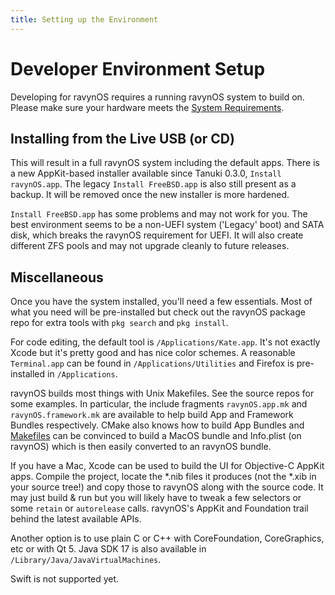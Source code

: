 ```yaml
---
title: Setting up the Environment
---
```



# Developer Environment Setup

Developing for ravynOS requires a running ravynOS system to build on. Please make sure your hardware meets the [System Requirements](/system-requirements/overview).

## Installing from the Live USB (or CD)

This will result in a full ravynOS system including the default apps. There is a new AppKit-based installer available since Tanuki 0.3.0, `Install ravynOS.app`. The legacy `Install FreeBSD.app` is also still present as a backup. It will be removed once the new installer is more hardened.

`Install FreeBSD.app` has some problems and may not work for you. The best environment seems to be a non-UEFI system ('Legacy' boot) and SATA disk, which breaks the ravynOS requirement for UEFI. It will also create different ZFS pools and may not upgrade cleanly to future releases.

## Miscellaneous

Once you have the system installed, you'll need a few essentials. Most of what you need will be pre-installed but check out the ravynOS package repo for extra tools with `pkg search` and `pkg install`.

For code editing, the default tool is `/Applications/Kate.app`. It's not exactly Xcode but it's pretty good and has nice color schemes. A reasonable `Terminal.app` can be found in `/Applications/Utilities` and Firefox is pre-installed in `/Applications`.

ravynOS builds most things with Unix Makefiles. See the source repos for some examples. In particular, the include fragments `ravynOS.app.mk` and `ravynOS.framework.mk` are available to help build App and Framework Bundles respectively. CMake also knows how to build App Bundles and [Makefiles](https://github.com/ravynsoft/Kate_app/blob/main/Makefile) can be convinced to build a MacOS bundle and Info.plist (on ravynOS) which is then easily converted to an ravynOS bundle.

If you have a Mac, Xcode can be used to build the UI for Objective-C AppKit apps. Compile the project, locate the *.nib files it produces (not the *.xib in your source tree!) and copy those to ravynOS along with the source code. It may just build & run but you will likely have to tweak a few selectors or some `retain` or `autorelease` calls. ravynOS's AppKit and Foundation trail behind the latest available APIs.

Another option is to use plain C or C++ with CoreFoundation, CoreGraphics, etc or with Qt 5. Java SDK 17 is also available in `/Library/Java/JavaVirtualMachines`.

<Callout type="error" emoji="🚫">
  Swift is not supported yet.
</Callout>